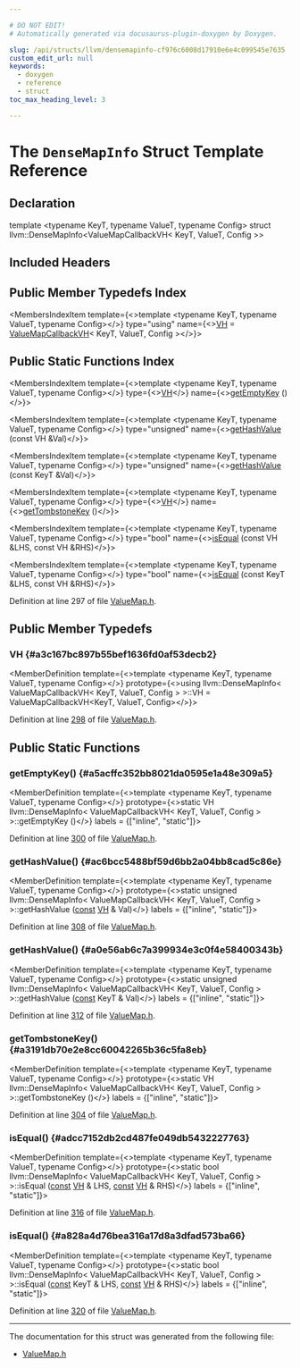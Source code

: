 ```yaml
---

# DO NOT EDIT!
# Automatically generated via docusaurus-plugin-doxygen by Doxygen.

slug: /api/structs/llvm/densemapinfo-cf976c6008d17910e6e4c099545e7635
custom_edit_url: null
keywords:
  - doxygen
  - reference
  - struct
toc_max_heading_level: 3

---
```





# The `DenseMapInfo` Struct Template Reference

<DoxygenPage pluginConfig={pluginConfig}>



## Declaration

<CodeBlock>template &lt;typename KeyT, typename ValueT, typename Config&gt;
struct llvm::DenseMapInfo&lt;ValueMapCallbackVH&lt; KeyT, ValueT, Config &gt;&gt;</CodeBlock>

## Included Headers

<IncludesList>
<IncludesListItem
  filePath="llvm/IR/ValueMap.h"
  permalink="/docs/api/files/include/include/llvm/include/llvm/ir/valuemap-h"
  isLocal="true" />
</IncludesList>

## Public Member Typedefs Index

<MembersIndex>

<MembersIndexItem
  template={<>template &lt;typename KeyT, typename ValueT, typename Config&gt;</>}
  type="using"
  name={<><a href="#a3c167bc897b55bef1636fd0af53decb2">VH</a> = <a href="/docs/api/classes/llvm/valuemapcallbackvh">ValueMapCallbackVH</a>&lt; KeyT, ValueT, Config &gt;</>}>
</MembersIndexItem>

</MembersIndex>

## Public Static Functions Index

<MembersIndex>

<MembersIndexItem
  template={<>template &lt;typename KeyT, typename ValueT, typename Config&gt;</>}
  type={<><a href="#a3c167bc897b55bef1636fd0af53decb2">VH</a></>}
  name={<><a href="#a5acffc352bb8021da0595e1a48e309a5">getEmptyKey</a> ()</>}>
</MembersIndexItem>

<MembersIndexItem
  template={<>template &lt;typename KeyT, typename ValueT, typename Config&gt;</>}
  type="unsigned"
  name={<><a href="#ac6bcc5488bf59d6bb2a04bb8cad5c86e">getHashValue</a> (const VH &amp;Val)</>}>
</MembersIndexItem>

<MembersIndexItem
  template={<>template &lt;typename KeyT, typename ValueT, typename Config&gt;</>}
  type="unsigned"
  name={<><a href="#a0e56ab6c7a399934e3c0f4e58400343b">getHashValue</a> (const KeyT &amp;Val)</>}>
</MembersIndexItem>

<MembersIndexItem
  template={<>template &lt;typename KeyT, typename ValueT, typename Config&gt;</>}
  type={<><a href="#a3c167bc897b55bef1636fd0af53decb2">VH</a></>}
  name={<><a href="#a3191db70e2e8cc60042265b36c5fa8eb">getTombstoneKey</a> ()</>}>
</MembersIndexItem>

<MembersIndexItem
  template={<>template &lt;typename KeyT, typename ValueT, typename Config&gt;</>}
  type="bool"
  name={<><a href="#adcc7152db2cd487fe049db5432227763">isEqual</a> (const VH &amp;LHS, const VH &amp;RHS)</>}>
</MembersIndexItem>

<MembersIndexItem
  template={<>template &lt;typename KeyT, typename ValueT, typename Config&gt;</>}
  type="bool"
  name={<><a href="#a828a4d76bea316a17d8a3dfad573ba66">isEqual</a> (const KeyT &amp;LHS, const VH &amp;RHS)</>}>
</MembersIndexItem>

</MembersIndex>


Definition at line 297 of file <a href="/docs/api/files/include/include/llvm/include/llvm/ir/valuemap-h">ValueMap.h</a>.

<SectionDefinition>

## Public Member Typedefs

### VH {#a3c167bc897b55bef1636fd0af53decb2}

<MemberDefinition
  template={<>template &lt;typename KeyT, typename ValueT, typename Config&gt;</>}
  prototype={<>using llvm::DenseMapInfo&lt; ValueMapCallbackVH&lt; KeyT, ValueT, Config &gt; &gt;::VH =  ValueMapCallbackVH&lt;KeyT, ValueT, Config&gt;</>}>

Definition at line <a href="/docs/api/files/include/include/llvm/include/llvm/ir/valuemap-h/#l00298">298</a> of file <a href="/docs/api/files/include/include/llvm/include/llvm/ir/valuemap-h">ValueMap.h</a>.
</MemberDefinition>

</SectionDefinition>

<SectionDefinition>

## Public Static Functions

### getEmptyKey() {#a5acffc352bb8021da0595e1a48e309a5}

<MemberDefinition
  template={<>template &lt;typename KeyT, typename ValueT, typename Config&gt;</>}
  prototype={<>static VH llvm::DenseMapInfo&lt; ValueMapCallbackVH&lt; KeyT, ValueT, Config &gt; &gt;::getEmptyKey ()</>}
  labels = {["inline", "static"]}>

Definition at line <a href="/docs/api/files/include/include/llvm/include/llvm/ir/valuemap-h/#l00300">300</a> of file <a href="/docs/api/files/include/include/llvm/include/llvm/ir/valuemap-h">ValueMap.h</a>.
</MemberDefinition>

### getHashValue() {#ac6bcc5488bf59d6bb2a04bb8cad5c86e}

<MemberDefinition
  template={<>template &lt;typename KeyT, typename ValueT, typename Config&gt;</>}
  prototype={<>static unsigned llvm::DenseMapInfo&lt; ValueMapCallbackVH&lt; KeyT, ValueT, Config &gt; &gt;::getHashValue (<a href="/docs/api/files/lib/lib/target/lib/target/aarch64/aarch64promoteconstant-cpp/#a90f8350fecae261c25be85d38b451bff">const</a> <a href="#a3c167bc897b55bef1636fd0af53decb2">VH</a> &amp; Val)</>}
  labels = {["inline", "static"]}>

Definition at line <a href="/docs/api/files/include/include/llvm/include/llvm/ir/valuemap-h/#l00308">308</a> of file <a href="/docs/api/files/include/include/llvm/include/llvm/ir/valuemap-h">ValueMap.h</a>.
</MemberDefinition>

### getHashValue() {#a0e56ab6c7a399934e3c0f4e58400343b}

<MemberDefinition
  template={<>template &lt;typename KeyT, typename ValueT, typename Config&gt;</>}
  prototype={<>static unsigned llvm::DenseMapInfo&lt; ValueMapCallbackVH&lt; KeyT, ValueT, Config &gt; &gt;::getHashValue (<a href="/docs/api/files/lib/lib/target/lib/target/aarch64/aarch64promoteconstant-cpp/#a90f8350fecae261c25be85d38b451bff">const</a> KeyT &amp; Val)</>}
  labels = {["inline", "static"]}>

Definition at line <a href="/docs/api/files/include/include/llvm/include/llvm/ir/valuemap-h/#l00312">312</a> of file <a href="/docs/api/files/include/include/llvm/include/llvm/ir/valuemap-h">ValueMap.h</a>.
</MemberDefinition>

### getTombstoneKey() {#a3191db70e2e8cc60042265b36c5fa8eb}

<MemberDefinition
  template={<>template &lt;typename KeyT, typename ValueT, typename Config&gt;</>}
  prototype={<>static VH llvm::DenseMapInfo&lt; ValueMapCallbackVH&lt; KeyT, ValueT, Config &gt; &gt;::getTombstoneKey ()</>}
  labels = {["inline", "static"]}>

Definition at line <a href="/docs/api/files/include/include/llvm/include/llvm/ir/valuemap-h/#l00304">304</a> of file <a href="/docs/api/files/include/include/llvm/include/llvm/ir/valuemap-h">ValueMap.h</a>.
</MemberDefinition>

### isEqual() {#adcc7152db2cd487fe049db5432227763}

<MemberDefinition
  template={<>template &lt;typename KeyT, typename ValueT, typename Config&gt;</>}
  prototype={<>static bool llvm::DenseMapInfo&lt; ValueMapCallbackVH&lt; KeyT, ValueT, Config &gt; &gt;::isEqual (<a href="/docs/api/files/lib/lib/target/lib/target/aarch64/aarch64promoteconstant-cpp/#a90f8350fecae261c25be85d38b451bff">const</a> <a href="#a3c167bc897b55bef1636fd0af53decb2">VH</a> &amp; LHS, <a href="/docs/api/files/lib/lib/target/lib/target/aarch64/aarch64promoteconstant-cpp/#a90f8350fecae261c25be85d38b451bff">const</a> <a href="#a3c167bc897b55bef1636fd0af53decb2">VH</a> &amp; RHS)</>}
  labels = {["inline", "static"]}>

Definition at line <a href="/docs/api/files/include/include/llvm/include/llvm/ir/valuemap-h/#l00316">316</a> of file <a href="/docs/api/files/include/include/llvm/include/llvm/ir/valuemap-h">ValueMap.h</a>.
</MemberDefinition>

### isEqual() {#a828a4d76bea316a17d8a3dfad573ba66}

<MemberDefinition
  template={<>template &lt;typename KeyT, typename ValueT, typename Config&gt;</>}
  prototype={<>static bool llvm::DenseMapInfo&lt; ValueMapCallbackVH&lt; KeyT, ValueT, Config &gt; &gt;::isEqual (<a href="/docs/api/files/lib/lib/target/lib/target/aarch64/aarch64promoteconstant-cpp/#a90f8350fecae261c25be85d38b451bff">const</a> KeyT &amp; LHS, <a href="/docs/api/files/lib/lib/target/lib/target/aarch64/aarch64promoteconstant-cpp/#a90f8350fecae261c25be85d38b451bff">const</a> <a href="#a3c167bc897b55bef1636fd0af53decb2">VH</a> &amp; RHS)</>}
  labels = {["inline", "static"]}>

Definition at line <a href="/docs/api/files/include/include/llvm/include/llvm/ir/valuemap-h/#l00320">320</a> of file <a href="/docs/api/files/include/include/llvm/include/llvm/ir/valuemap-h">ValueMap.h</a>.
</MemberDefinition>

</SectionDefinition>

<hr/>

The documentation for this struct was generated from the following file:

<ul>
<li><a href="/docs/api/files/include/include/llvm/include/llvm/ir/valuemap-h">ValueMap.h</a></li>
</ul>

</DoxygenPage>
